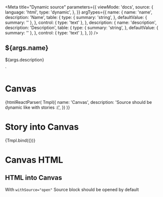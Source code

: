 
<Meta
  title="Dynamic source"
  parameters={{
    viewMode: 'docs',
    source: {
      language: 'html',
      type: 'dynamic',
    },
  }}
  argTypes={{
    name: {
      name: 'name',
      description: 'Name',
      table: {
        type: {
          summary: 'string',
        },
        defaultValue: { summary: '' },
      },
      control: { type: 'text' },
    },
    description: {
      name: 'description',
      description: 'Description',
      table: {
        type: {
          summary: 'string',
        },
        defaultValue: { summary: '' },
      },
      control: { type: 'text' },
    },
  }}
/>

<article>
    <h1>${args.name}</h1>
    <p>${args.description}</p>
</article>
`

# Canvas

<Canvas withSource="open">
  {htmlReactParser(
    Tmpl({
      name: 'Canvas',
      description: 'Source should be dynamic like with stories :(',
    })
  )}
</Canvas>

# Story into Canvas

<Canvas withSource="open">
  <Story
    name="Dynamic source"
    parameters={{
      controls: { expanded: true },
    }}
    args={{
      name: 'Story into Canvas',
      description: 'Source is dynamic \\o/',
    }}
  >
    {Tmpl.bind({})}
  </Story>
</Canvas>


# Canvas HTML

<Canvas withSource="open">
    <article>
        <h1>HTML into Canvas</h1>
        <p>With <code>withSource="open"</code> Source block should be opened by default</p>
    </article>
</Canvas>